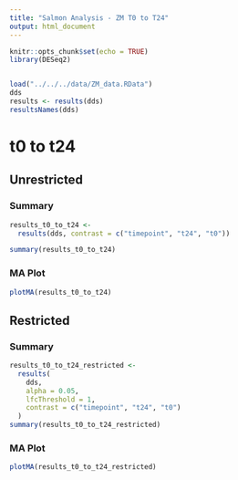 ```yaml
---
title: "Salmon Analysis - ZM T0 to T24"
output: html_document
---
```


```r
knitr::opts_chunk$set(echo = TRUE)
library(DESeq2)


load("../../../data/ZM_data.RData")
dds
results <- results(dds)
resultsNames(dds)

```


# t0 to t24
## Unrestricted

### Summary
```r
results_t0_to_t24 <-
  results(dds, contrast = c("timepoint", "t24", "t0"))

summary(results_t0_to_t24)

```


### MA Plot
```r
plotMA(results_t0_to_t24)
```


## Restricted
### Summary

```r
results_t0_to_t24_restricted <-
  results(
    dds,
    alpha = 0.05,
    lfcThreshold = 1,
    contrast = c("timepoint", "t24", "t0")
  )
summary(results_t0_to_t24_restricted)

```


### MA Plot
```r
plotMA(results_t0_to_t24_restricted)
```



